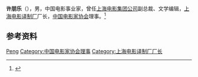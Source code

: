 '''许朋乐'''（{{bd|1948年|}}），男，中国电影事业家，曾任[[上海电影集团公司|上海电影集团公司]]副总裁、文学编辑，[[上海电影译制厂|上海电影译制厂]]厂长，[[中国电影家协会|中国电影家协会]]理事。<ref>{{Cite book|title=中国电影电视艺术家辞典|author=何厚桢主编|publisher=中国学术期刊（光盘版）电子杂志社|year=2007|isbn=|location=北京|pages=}}</ref>

== 参考资料 ==
{{reflist}}

{{中国人物小作品}}
{{Navboxes 
| title  = 许朋乐在[[中国电影家协会|中国电影家协会]]的职务
| list1  =
{{中国电影家协会第七届理事会}}
{{中国电影家协会第八届理事会}}
{{中国电影家协会第九届理事会}}
}}

{{Authority control}}
{{DEFAULTSORT:Xu许}}
[[Category:许姓|Peng]]
[[Category:中国电影家协会理事|Category:中国电影家协会理事]]
[[Category:上海电影译制厂厂长|Category:上海电影译制厂厂长]]